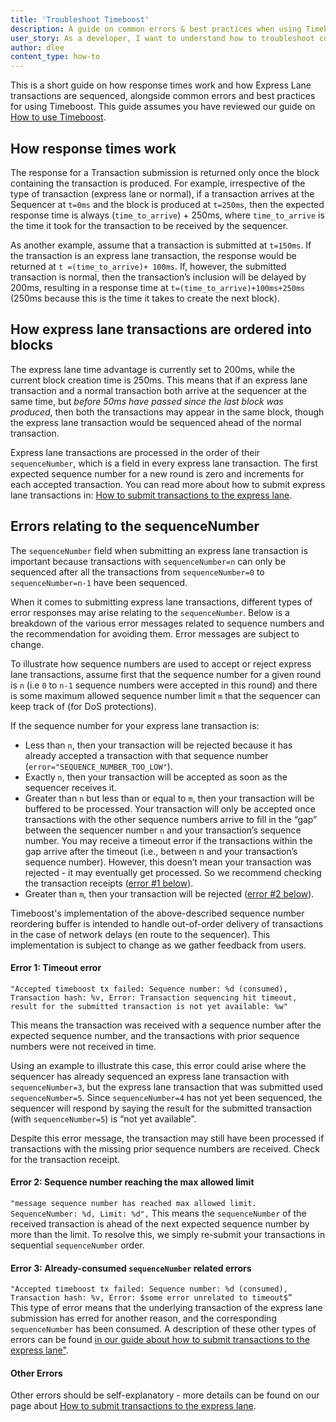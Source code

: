 ```yaml
---
title: 'Troubleshoot Timeboost'
description: A guide on common errors & best practices when using Timeboost
user_story: As a developer, I want to understand how to troubleshoot common issues when using Timeboost
author: dlee
content_type: how-to
---
```


This is a short guide on how response times work and how <a data-quicklook-from="express-lane">Express Lane</a> transactions are sequenced, alongside common errors and best practices for using <a data-quicklook-from="timeboost">Timeboost</a>. This guide assumes you have reviewed our guide on [How to use Timeboost](../run-arbitrum-node/how-to-use-timeboost.mdx).

## How response times work

The response for a <a data-quicklook-from="transaction">Transaction</a> submission is returned only once the block containing the transaction is produced. For example, irrespective of the type of transaction (express lane or normal), if a transaction arrives at the <a data-quicklook-from="sequencer">Sequencer</a> at `t=0ms` and the block is produced at `t=250ms`, then the expected response time is always (`time_to_arrive`) + 250ms, where `time_to_arrive` is the time it took for the transaction to be received by the sequencer.

As another example, assume that a transaction is submitted at `t=150ms`. If the transaction is an express lane transaction, the response would be returned at `t =(time_to_arrive)+ 100ms`. If, however, the submitted transaction is normal, then the transaction’s inclusion will be delayed by 200ms, resulting in a response time at `t=(time_to_arrive)+100ms+250ms` (250ms because this is the time it takes to create the next block).

## How express lane transactions are ordered into blocks

The express lane time advantage is currently set to 200ms, while the current block creation time is 250ms. This means that if an express lane transaction and a normal transaction both arrive at the sequencer at the same time, but _before 50ms have passed since the last block was produced_, then both the transactions may appear in the same block, though the express lane transaction would be sequenced ahead of the normal transaction.

Express lane transactions are processed in the order of their `sequenceNumber`, which is a field in every express lane transaction. The first expected sequence number for a new round is zero and increments for each accepted transaction. You can read more about how to submit express lane transactions in: [How to submit transactions to the express lane](../run-arbitrum-node/how-to-use-timeboost.mdx#how-to-submit-transactions-to-the-express-lane).

## Errors relating to the sequenceNumber

The `sequenceNumber` field when submitting an express lane transaction is important because transactions with `sequenceNumber=n` can only be sequenced after all the transactions from `sequenceNumber=0` to `sequenceNumber=n-1` have been sequenced.

When it comes to submitting express lane transactions, different types of error responses may arise relating to the `sequenceNumber`. Below is a breakdown of the various error messages related to sequence numbers and the recommendation for avoiding them. Error messages are subject to change.

To illustrate how sequence numbers are used to accept or reject express lane transactions, assume first that the sequence number for a given round is `n` (i.e `0` to `n-1` sequence numbers were accepted in this round) and there is some maximum allowed sequence number limit `m` that the sequencer can keep track of (for DoS protections).

If the sequence number for your express lane transaction is:

- Less than `n`, then your transaction will be rejected because it has already accepted a transaction with that sequence number (`error="SEQUENCE_NUMBER_TOO_LOW"`).
- Exactly `n`, then your transaction will be accepted as soon as the sequencer receives it.
- Greater than `n` but less than or equal to `m`, then your transaction will be buffered to be processed. Your transaction will only be accepted once transactions with the other sequence numbers arrive to fill in the “gap” between the sequencer number `n` and your transaction’s sequence number. You may receive a timeout error if the transactions within the gap arrive after the timeout (i.e., between n and your transaction’s sequence number). However, this doesn’t mean your transaction was rejected - it may eventually get processed. So we recommend checking the transaction receipts ([error #1 below](../run-arbitrum-node/troubleshoot-timeboost.mdx#error-1)).
- Greater than `m`, then your transaction will be rejected ([error #2 below](../run-arbitrum-node/troubleshoot-timeboost.mdx#error-2)).

Timeboost's implementation of the above-described sequence number reordering buffer is intended to handle out-of-order delivery of transactions in the case of network delays (en route to the sequencer). This implementation is subject to change as we gather feedback from users.

#### Error 1: Timeout error

`"Accepted timeboost tx failed: Sequence number: %d (consumed), Transaction hash: %v, Error: Transaction sequencing hit timeout, result for the submitted transaction is not yet available: %w"`

This means the transaction was received with a sequence number after the expected sequence number, and the transactions with prior sequence numbers were not received in time.

Using an example to illustrate this case, this error could arise where the sequencer has already sequenced an express lane transaction with `sequenceNumber=3`, but the express lane transaction that was submitted used `sequenceNumber=5`. Since `sequenceNumber=4` has not yet been sequenced, the sequencer will respond by saying the result for the submitted transaction (with `sequenceNumber=5`) is “not yet available”.

Despite this error message, the transaction may still have been processed if transactions with the missing prior sequence numbers are received. Check for the transaction receipt.

#### Error 2: Sequence number reaching the max allowed limit

`"message sequence number has reached max allowed limit. SequenceNumber: %d, Limit: %d",`
This means the `sequenceNumber` of the received transaction is ahead of the next expected sequence number by more than the limit. To resolve this, we simply re-submit your transactions in sequential `sequenceNumber` order.

#### Error 3: Already-consumed `sequenceNumber` related errors

`"Accepted timeboost tx failed: Sequence number: %d (consumed), Transaction hash: %v, Error: $some error unrelated to timeout$”`  
This type of error means that the underlying transaction of the express lane submission has erred for another reason, and the corresponding `sequenceNumber` has been consumed. A description of these other types of errors can be found [in our guide about how to submit transactions to the express lane"](../run-arbitrum-node/how-to-use-timeboost.mdx#how-to-submit-transactions-to-the-express-lane).

#### Other Errors

Other errors should be self-explanatory - more details can be found on our page about [How to submit transactions to the express lane](../run-arbitrum-node/how-to-use-timeboost.mdx#how-to-submit-transactions-to-the-express-lane).